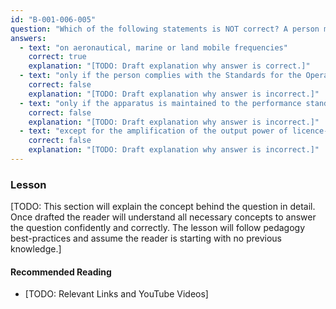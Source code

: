 ```yaml
---
id: "B-001-006-005"
question: "Which of the following statements is NOT correct? A person may operate radio apparatus, authorized in the amateur radio service:"
answers:
  - text: "on aeronautical, marine or land mobile frequencies"
    correct: true
    explanation: "[TODO: Draft explanation why answer is correct.]"
  - text: "only if the person complies with the Standards for the Operation of Radio Stations in the Amateur Radio Service"
    correct: false
    explanation: "[TODO: Draft explanation why answer is incorrect.]"
  - text: "only if the apparatus is maintained to the performance standards set by Innovation, Science and Economic Development Canada regulations and policies"
    correct: false
    explanation: "[TODO: Draft explanation why answer is incorrect.]"
  - text: "except for the amplification of the output power of licence-exempt radio apparatus operating outside authorized amateur radio service allocations"
    correct: false
    explanation: "[TODO: Draft explanation why answer is incorrect.]"
---
```


### Lesson

[TODO: This section will explain the concept behind the question in detail. Once drafted the reader will understand all necessary concepts to answer the question confidently and correctly. The lesson will follow pedagogy best-practices and assume the reader is starting with no previous knowledge.]

#### Recommended Reading

- [TODO: Relevant Links and YouTube Videos]
